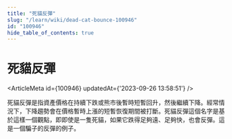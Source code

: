 ```yaml
---
title: "死貓反彈"
slug: "/learn/wiki/dead-cat-bounce-100946"
id: "100946"
hide_table_of_contents: true
---
```



# 死貓反彈

<ArticleMeta id={100946} updatedAt={'2023-09-26 13:58:51'} />
<div className='border-solid border-b border-t-0 my-4 border-[var(--ifm-color-gray-300)]' />

死貓反彈是指資產價格在持續下跌或熊市後暫時短暫回升，然後繼續下降。經常情況下，下降趨勢會在價格暫時上漲的短暫恢復期間被打斷。死貓反彈這個名字是基於這樣一個觀點，即即使是一隻死貓，如果它跌得足夠遠、足夠快，也會反彈。這是一個騙子的反彈的例子。
